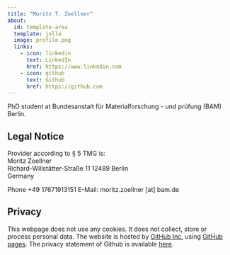 ```yaml
---
title: "Moritz T. Zoellner"
about:
  id: template-area
  template: jolla
  image: profile.png
  links:
    - icon: linkedin
      text: LinkedIn
      href: https://www.linkedin.com
    - icon: github
      text: Github
      href: https://github.com
---
```


:::{#template-area}

PhD student at Bundesanstalt für Materialforschung - und prüfung (BAM) Berlin.

:::

## Legal Notice

Provider according to § 5 TMG is:  
Moritz Zoellner  
Richard-Willstätter-Straße 11 
12489 Berlin  
Germany  

Phone +49 17671913151 
E-Mail: moritz.zoellner [at] bam.de

## Privacy

This webpage does not use any cookies. It does not collect, store or process personal data. The website is hosted by [GitHub Inc.](https://github.com/){target="_blank"} using [GitHub pages](https://docs.github.com/en/pages/getting-started-with-github-pages/about-github-pages){target="_blank"}. The privacy statement of Github is available [here](https://docs.github.com/en/site-policy/privacy-policies/github-privacy-statement){target="_blank"}. 
